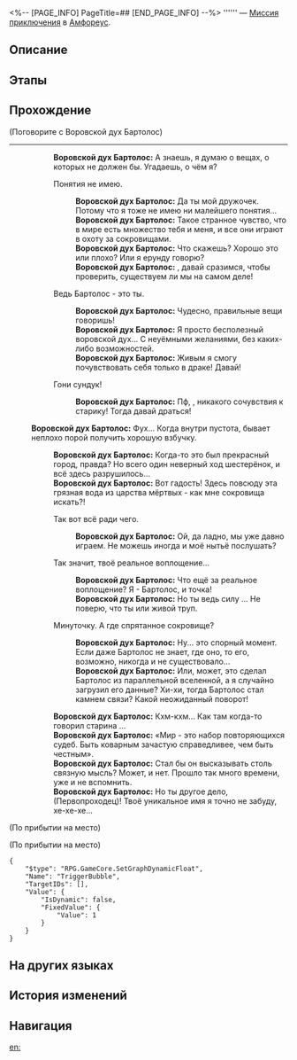 <%-- [PAGE_INFO]
PageTitle=##
[END_PAGE_INFO] --%>
{{Дополнить|Диалоги.}}
{{Миссия Инфобокс
|id              = 4015719
|Название        = 
|Изображение     = Миссия .png
|Тип             = Миссия приключения
|Событие         = 
|Глава           = 
|Условия         = Завершена [[Миссия Освоения]] «[[О веретено, ткущее нить времени]]»
|Персонажи       = Воровской дух Бартолос; Первопроходец
|СтартЛокация    = [[Амфореус]] — [[Город дракона Стиксия]]
|Мир             = Амфореус
|Предыдущая      = 
|Следующая       = 
|Награды         = Звёздный нефрит*40; Небесная амброзия*60
}}
'''''' — [[Миссия приключения]] в [[Амфореус]].

==Описание==
{{Описание|<!--официальное описание из Перекрёстка судеб-->}}

==Этапы==


==Прохождение==
{{Дополнить}}

;(Поговорите с Воровской дух Бартолос)
----
::'''Воровской дух Бартолос:''' А знаешь, я думаю о вещах, о которых не должен бы. Угадаешь, о чём я?
::{{Диалог|Стрелка}} Понятия не имею.
:::'''Воровской дух Бартолос:''' Да ты мой дружочек. Потому что я тоже не имею ни малейшего понятия...
:::'''Воровской дух Бартолос:''' Такое странное чувство, что в мире есть множество тебя и меня, и все они играют в охоту за сокровищами.
:::'''Воровской дух Бартолос:''' Что скажешь? Хорошо это или плохо? Или я ерунду говорю?
:::'''Воровской дух Бартолос:''' {{MC|ж=Подруга|м=Дружище}}, давай сразимся, чтобы проверить, существуем ли мы на самом деле!
::{{Диалог|Стрелка}} Ведь Бартолос - это ты.
:::'''Воровской дух Бартолос:''' Чудесно, правильные вещи говоришь!
:::'''Воровской дух Бартолос:''' Я просто бесполезный воровской дух... С неуёмными желаниями, без каких-либо возможностей.
:::'''Воровской дух Бартолос:''' Живым я смогу почувствовать себя только в драке! Давай!
::{{Диалог|Стрелка}} Гони сундук!
:::'''Воровской дух Бартолос:''' Пф, {{MC|ж=бессердечная|м=бессердечный}}, никакого сочувствия к старику! Тогда давай драться!
:'''Воровской дух Бартолос:''' Фух... Когда внутри пустота, бывает неплохо порой получить хорошую взбучку.
::'''Воровской дух Бартолос:''' Когда-то это был прекрасный город, правда? Но всего один неверный ход шестерёнок, и всё здесь разрушилось...
::'''Воровской дух Бартолос:''' Вот гадость! Здесь повсюду эта грязная вода из царства мёртвых - как мне сокровища искать?!
::{{Диалог|Стрелка}} Так вот всё ради чего.
:::'''Воровской дух Бартолос:''' Ой, да ладно, мы уже давно играем. Не можешь иногда и моё нытьё послушать?
::{{Диалог|Стрелка}} Так значит, твоё реальное воплощение...
:::'''Воровской дух Бартолос:''' Что ещё за реальное воплощение? Я - Бартолос, и точка!
:::'''Воровской дух Бартолос:''' Но ты ведь силу {{Rubi|Оронис|титан времени}} {{MC|ж=получила|м=получил}}... Не поверю, что ты {{MC|ж=обычная чужеземка|м=обычный чужеземец}} или живой труп.
::{{Диалог|Стрелка}} Минуточку. А где спрятанное сокровище?
:::'''Воровской дух Бартолос:''' Ну... это спорный момент. Если даже Бартолос не знает, где оно, то его, возможно, никогда и не существовало...
:::'''Воровской дух Бартолос:''' Или, может, это сделал Бартолос из параллельной вселенной, а я случайно загрузил его данные? Хи-хи, тогда Бартолос стал камнем связи? Какой неожиданный поворот!
::'''Воровской дух Бартолос:''' Кхм-кхм... Как там когда-то говорил старина {{Rubi|Загрей|титан коварства}}...
::'''Воровской дух Бартолос:''' «Мир - это набор повторяющихся судеб. Быть коварным зачастую справедливее, чем быть честным».
::'''Воровской дух Бартолос:''' Стал бы он высказывать столь связную мысль? Может, и нет. Прошло так много времени, уже и не вспомнить.
::'''Воровской дух Бартолос:''' Но ты другое дело, (Первопроходец)! Твоё уникальное имя я точно не забуду, хе-хе-хе...
;(По прибытии на место)

;(По прибытии на место)
<pre>{
	"$type": "RPG.GameCore.SetGraphDynamicFloat",
	"Name": "TriggerBubble",
	"TargetIDs": [],
	"Value": {
		"IsDynamic": false,
		"FixedValue": {
			"Value": 1
		}
	}
}</pre>
{{Диалог Конец}}

==На других языках==
{{На других языках
|en   = 
|zhs  = 
|zht  = 
|ja   = 
|ko   = 
|es   = 
|fr   = 
|ru   = 
|th   = 
|vi   = 
|de   = 
|id   = 
|pt   = 
}}

==История изменений==
{{История изменений|3.5}}

==Навигация==
{{Миссия приключения Навбокс|Глава }}

[[en:]]

